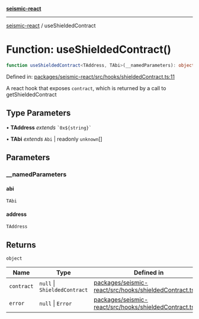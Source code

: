[**seismic-react**](/seismic-viem/README.mdx)

---

[seismic-react](/seismic-viem/globals.mdx) / useShieldedContract

# Function: useShieldedContract()

```ts
function useShieldedContract<TAddress, TAbi>(__namedParameters): object
```

Defined in: [packages/seismic-react/src/hooks/shieldedContract.ts:11](https://github.com/SeismicSystems/seismic-client/blob/6800e83d0d012626a97370bb2f821499462334a8/packages/seismic-react/src/hooks/shieldedContract.ts#L11)

A react hook that exposes `contract`, which is returned by a call to getShieldedContract

## Type Parameters

• **TAddress** _extends_ `` `0x${string}` ``

• **TAbi** _extends_ `Abi` \| readonly `unknown`[]

## Parameters

### \_\_namedParameters

#### abi

`TAbi`

#### address

`TAddress`

## Returns

`object`

| Name                             | Type                         | Defined in                                                                                                                                                                                                         |
| -------------------------------- | ---------------------------- | ------------------------------------------------------------------------------------------------------------------------------------------------------------------------------------------------------------------ |
| <a id="contract"></a> `contract` | `null` \| `ShieldedContract` | [packages/seismic-react/src/hooks/shieldedContract.ts:31](https://github.com/SeismicSystems/seismic-client/blob/6800e83d0d012626a97370bb2f821499462334a8/packages/seismic-react/src/hooks/shieldedContract.ts#L31) |
| <a id="error"></a> `error`       | `null` \| `Error`            | [packages/seismic-react/src/hooks/shieldedContract.ts:32](https://github.com/SeismicSystems/seismic-client/blob/6800e83d0d012626a97370bb2f821499462334a8/packages/seismic-react/src/hooks/shieldedContract.ts#L32) |
